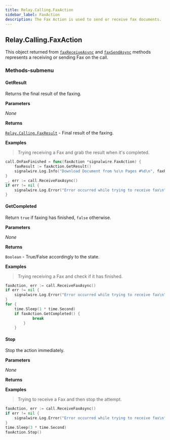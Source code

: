 ```yaml
---
title: Relay.Calling.FaxAction
sidebar_label: FaxAction
description: The Fax Action is used to send or receive fax documents.
---
```


[link]: /sdks/realtime-sdk/v2/language/golang/calling/call#receivefaxasync
[link-1]: /sdks/realtime-sdk/v2/language/golang/calling/call#sendfaxasync
[link-2]: /sdks/realtime-sdk/v2/language/golang/calling/results/fax-result

[receivefaxasync]: /sdks/realtime-sdk/v2/language/golang/calling/call#receivefaxasync
[sendfaxasync]: /sdks/realtime-sdk/v2/language/golang/calling/call#sendfaxasync

[relay-calling-faxresult]: /sdks/realtime-sdk/v2/language/golang/calling/results/fax-result

## Relay.Calling.FaxAction

This object returned from [`faxReceiveAsync`][link] and [`faxSendAsync`][link-1] methods represents a receiving or sending Fax on the call.

### Methods-submenu

<div class="method-definitions"></div>

#### GetResult

Returns the final result of the faxing.


**Parameters**

_None_

**Returns**

[`Relay.Calling.FaxResult`][link-2] - Final result of the faxing.

**Examples**

> Trying receiving a Fax and grab the result when it's completed.

```go
call.OnFaxFinished = func(faxAction *signalwire.FaxAction) {
	faxResult := faxAction.GetResult()
	signalwire.Log.Info("Download Document from %s\n Pages #%d\n", faxResult.Document, faxResult.Pages)
}
_, err := call.ReceiveFaxAsync()
if err != nil {
	signalwire.Log.Error("Error occurred while trying to receive fax\n")
}
```

#### GetCompleted

Return `true` if faxing has finished, `false` otherwise.


**Parameters**

_None_

**Returns**

`Boolean` - True/False accordingly to the state.

**Examples**

> Trying receiving a Fax and check if it has finished.

```go
faxAction, err := call.ReceiveFaxAsync()
if err != nil {
	signalwire.Log.Error("Error occurred while trying to receive fax\n")
}
for {
	time.Sleep(1 * time.Second) 
	if faxAction.GetCompleted() {
			break
		}
	}
```

#### Stop

Stop the action immediately.


**Parameters**

_None_

**Returns**


**Examples**

> Trying to receive a Fax and then stop the attempt.

```go
faxAction, err := call.ReceiveFaxAsync()
if err != nil {
	signalwire.Log.Error("Error occurred while trying to receive fax\n")
}
time.Sleep(3 * time.Second)
faxAction.Stop()
```